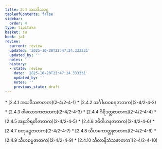 ```yaml
---
title: 2.4 အသဒိသဝဂ္ဂ
tableOfContents: false
sidebar:
  order: 4
type: tipitaka
basket: su
book: ja1
review:
  current: review
  updated: '2025-10-20T22:47:24.333231'
  updated_by: ''
  notes: ''
  history:
  - state: review
    date: '2025-10-20T22:47:24.333231'
    updated_by: ''
    notes: ''
    previous_state: draft
---
```



<DynamicBreadcrumb />


<ReviewStatus review={frontmatter.review} showDetails={true} />

<HypothesisAnnotation frontmatter={frontmatter} />



<TableOfContents book="ja1" section="2.4">
* [2.4.1 အသဒိသဇာတက](2-4/2-4-1)
* [2.4.2 သင်္ဂါမာဝစရဇာတက](2-4/2-4-2)
* [2.4.3 ဝါလောဒကဇာတက](2-4/2-4-3)
* [2.4.4 ဂိရိဒတ္တဇာတက](2-4/2-4-4)
* [2.4.5 အနဘိရတိဇာတက](2-4/2-4-5)
* [2.4.6 ဒဓိဝါဟနဇာတက](2-4/2-4-6)
* [2.4.7 စတုမဋ္ဌဇာတက](2-4/2-4-7)
* [2.4.8 သီဟကောတ္ထုဇာတက](2-4/2-4-8)
* [2.4.9 သီဟစမ္မဇာတက](2-4/2-4-9)
* [2.4.10 သီလာနိသံသဇာတက](2-4/2-4-10)
</TableOfContents>